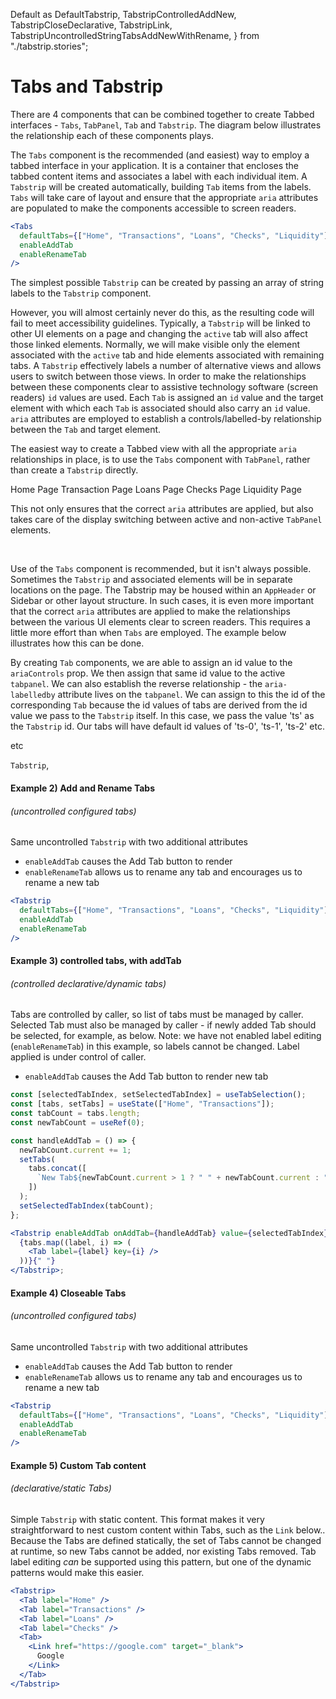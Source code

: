 
  Default as DefaultTabstrip,
  TabstripControlledAddNew,
  TabstripCloseDeclarative,
  TabstripLink,
  TabstripUncontrolledStringTabsAddNewWithRename,
} from "./tabstrip.stories";

<Meta title="Lab/Tabs/Doc" />

# Tabs and Tabstrip

There are 4 components that can be combined together to create Tabbed interfaces - `Tabs`, `TabPanel`, `Tab` and `Tabstrip`. The diagram below illustrates the relationship each of these components plays.

The `Tabs` component is the recommended (and easiest) way to employ a tabbed interface in your application. It is a container that encloses the tabbed content items and associates a label with each individual item. A `Tabstrip` will be created automatically, building `Tab` items from the labels. `Tabs` will take care of layout and ensure that the appropriate `aria` attributes are populated to make the components accessible to screen readers.

```jsx
<Tabs
  defaultTabs={["Home", "Transactions", "Loans", "Checks", "Liquidity"]}
  enableAddTab
  enableRenameTab
/>
```

The simplest possible `Tabstrip` can be created by passing an array of string labels to the `Tabstrip` component.

<Canvas withSource="open">
  <ToolkitProvider>
    <Tabstrip
      source={["Home", "Transactions", "Loans", "Checks", "Liquidity"]}
    />
  </ToolkitProvider>
</Canvas>

However, you will almost certainly never do this, as the resulting code will fail to meet accessibility guidelines. Typically, a `Tabstrip` will be linked to other UI elements on a page and changing the `active` tab will also affect those linked elements. Normally, we will make visible only the element associated with the `active` tab and hide elements associated with remaining tabs. A `Tabstrip` effectively labels a number of alternative views and allows users to switch between those views. In order to make the relationships between these components clear to assistive technology software (screen readers) `id` values are used. Each `Tab` is assigned an `id` value and the target element with which each `Tab` is associated should also carry an `id` value. `aria` attributes are employed to establish a controls/labelled-by relationship between the `Tab` and target element.

The easiest way to create a Tabbed view with all the appropriate `aria` relationships in place, is to use the `Tabs` component with `TabPanel`, rather than create a `Tabstrip` directly.

<Canvas withSource="open">
  <ToolkitProvider>
    <Tabs>
      <TabPanel label="Home">
        <Text>Home Page</Text>
      </TabPanel>
      <TabPanel label="Transactions">
        <Text>Transaction Page</Text>
      </TabPanel>
      <TabPanel label="Loans">
        <Text>Loans Page</Text>
      </TabPanel>
      <TabPanel label="Checks">
        <Text>Checks Page</Text>
      </TabPanel>
      <TabPanel label="Liquidity">
        <Text>Liquidity Page</Text>
      </TabPanel>
    </Tabs>
  </ToolkitProvider>
</Canvas>

This not only ensures that the correct `aria` attributes are applied, but also takes
care of the display switching between active and non-active `TabPanel` elements.

<br />

Use of the `Tabs` component is recommended, but it isn't always possible. Sometimes the `Tabstrip` and associated elements will be in separate locations on the page. The Tabstrip may be housed within an `AppHeader` or Sidebar or other layout structure. In such cases, it is even more important that the correct `aria` attributes are applied to make the relationships between the various UI elements clear to screen readers. This requires a little more effort than when `Tabs` are employed. The example below illustrates how this can be done.

<Canvas withSource="open">
  <Story id="lab-tabstrip--default" />
</Canvas>

By creating `Tab` components, we are able to assign an id value to the `ariaControls` prop. We then assign that same id value to the active `tabpanel`. We can also establish the reverse relationship - the `aria-labelledby` attribute lives on the `tabpanel`. We can assign to this the id of the corresponding `Tab` because the id values of tabs are derived from the id value we pass to the `Tabstrip` itself. In this case, we pass the value 'ts' as the `Tabstrip` id. Our tabs will have default id values of 'ts-0', 'ts-1', 'ts-2' etc.

etc

`Tabstrip`,

#### Example 2) Add and Rename Tabs

###### (uncontrolled configured tabs)

Same uncontrolled `Tabstrip` with two additional attributes

- `enableAddTab` causes the Add Tab button to render
- `enableRenameTab` allows us to rename any tab and encourages us to rename a
  new tab

```jsx
<Tabstrip
  defaultTabs={["Home", "Transactions", "Loans", "Checks", "Liquidity"]}
  enableAddTab
  enableRenameTab
/>
```

<ToolkitProvider>
  <TabstripUncontrolledStringTabsAddNewWithRename height={120} />
</ToolkitProvider>

#### Example 3) controlled tabs, with addTab

###### (controlled declarative/dynamic tabs)

Tabs are controlled by caller, so list of tabs must be managed by caller.
Selected Tab must also be managed by caller - if newly added Tab should be
selected, for example, as below. Note: we have not enabled label editing
(`enableRenameTab`) in this example, so labels cannot be changed. Label applied
is under control of caller.

- `enableAddTab` causes the Add Tab button to render new tab

```jsx
const [selectedTabIndex, setSelectedTabIndex] = useTabSelection();
const [tabs, setTabs] = useState(["Home", "Transactions"]);
const tabCount = tabs.length;
const newTabCount = useRef(0);

const handleAddTab = () => {
  newTabCount.current += 1;
  setTabs(
    tabs.concat([
      `New Tab${newTabCount.current > 1 ? " " + newTabCount.current : ""}`,
    ])
  );
  setSelectedTabIndex(tabCount);
};

<Tabstrip enableAddTab onAddTab={handleAddTab} value={selectedTabIndex}>
  {tabs.map((label, i) => (
    <Tab label={label} key={i} />
  ))}{" "}
</Tabstrip>;
```

<ToolkitProvider>
  <TabstripControlledAddNew height={120} />
</ToolkitProvider>

#### Example 4) Closeable Tabs

###### (uncontrolled configured tabs)

Same uncontrolled `Tabstrip` with two additional attributes

- `enableAddTab` causes the Add Tab button to render
- `enableRenameTab` allows us to rename any tab and encourages us to rename a
  new tab

```jsx
<Tabstrip
  defaultTabs={["Home", "Transactions", "Loans", "Checks", "Liquidity"]}
  enableAddTab
  enableRenameTab
/>
```

<ToolkitProvider>
  <TabstripCloseDeclarative height={120} />
</ToolkitProvider>

#### Example 5) Custom Tab content

###### (declarative/static Tabs)

Simple `Tabstrip` with static content. This format makes it very straightforward
to nest custom content within Tabs, such as the `Link` below.. Because the Tabs
are defined statically, the set of Tabs cannot be changed at runtime, so new
Tabs cannot be added, nor existing Tabs removed. Tab label editing _can_ be
supported using this pattern, but one of the dynamic patterns would make this
easier.

```jsx
<Tabstrip>
  <Tab label="Home" />
  <Tab label="Transactions" />
  <Tab label="Loans" />
  <Tab label="Checks" />
  <Tab>
    <Link href="https://google.com" target="_blank">
      Google
    </Link>
  </Tab>
</Tabstrip>
```

<ToolkitProvider>
  <TabstripLink height={100} />
</ToolkitProvider>
